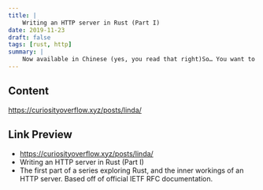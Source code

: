 ```yaml
---
title: |
    Writing an HTTP server in Rust (Part I)
date: 2019-11-23
draft: false
tags: [rust, http]
summary: |
    Now available in Chinese (yes, you read that right)So… You want to write an HTTP server. Well, you’re in luck, The Internet Engineering Task Force (IETF) is here to help us. Whenever they’re not fighting with...
---
```


## Content

https://curiosityoverflow.xyz/posts/linda/

## Link Preview

- https://curiosityoverflow.xyz/posts/linda/
- Writing an HTTP server in Rust (Part I)
- The first part of a series exploring Rust, and the inner workings of an HTTP server. Based off of official IETF RFC documentation.
